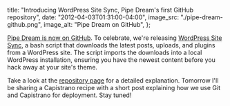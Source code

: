   title:
    "Introducing WordPress Site Sync, Pipe Dream's first GitHub repository",
  date: "2012-04-03T01:31:00-04:00",
  image_src: "./pipe-dream-github.png",
  image_alt: "Pipe Dream on GitHub",
};

[Pipe Dream is now on GitHub](https://github.com/bupipedream/). To celebrate, we're releasing [WordPress Site Sync](https://github.com/bupipedream/WordPress-Site-Sync), a bash script that downloads the latest posts, uploads, and plugins from a WordPress site. The script imports the downloads into a local WordPress installation, ensuring you have the newest content before you hack away at your site's theme.

Take a look at the [repository page](https://github.com/bupipedream/WordPress-Site-Sync) for a detailed explanation. Tomorrow I'll be sharing a Capistrano recipe with a short post explaining how we use Git and Capistrano for deployment. Stay tuned!
